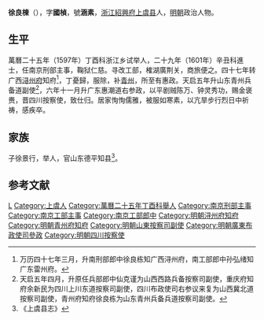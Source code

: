 '''徐良棟'''（{{bd|？||？|catIdx=}}），字'''國楨'''，號'''涵素'''，[[浙江|浙江]][[紹興府|紹興府]][[上虞县|上虞县]]人，[[明朝|明朝]]政治人物。

== 生平 ==
萬曆二十五年（1597年）丁酉科浙江乡试举人，二十九年（1601年）辛丑科進士，任南京刑部主事，鞠狱仁慈。寻改工部，榷湖廣荆关，商旅便之。四十七年转广西[[浔州府|浔州府]]知府<ref>万历四十七年三月，升南刑部郎中徐良栋知广西浔州府，南工部郎中孙弘绪知广东雷州府。</ref>，丁憂歸，服除，补[[青州|青州]]，所至有惠政。天启五年升山东青州兵备道副使<ref>天启五年四月，升原任兵部郎中仙克谨为山西西路兵备按察司副使，重庆府知府余新民为四川上川东道按察司副使，四川布政使司右参议来复为山西冀北道按察司副使，青州府知府徐良栋为山东青州兵备兵道按察司副使。</ref>，六年十一月升广东惠潮道右参政，以平剧贼陈万、钟灵秀功，赐金褒赉，晋四川按察使，致仕归。居家恂恂儒雅，被服如寒素，以亢旱步行烈日中祈祷，感疾卒。

== 家族 ==
子徐景行，举人，官山东德平知县<ref>《上虞县志》</ref>。

==参考文献==
{{reflist}}

{{萬曆二十九年辛丑科殿試金榜}}

{{Authority control}}

{{DEFAULTSORT:}}
[[Category:徐姓|L]]
[[Category:上虞人|Category:上虞人]]
[[Category:萬曆二十五年丁酉科舉人|Category:萬曆二十五年丁酉科舉人]]
[[Category:南京刑部主事|Category:南京刑部主事]]
[[Category:南京工部主事|Category:南京工部主事]]
[[Category:南京工部郎中|Category:南京工部郎中]]
[[Category:明朝浔州府知府|Category:明朝浔州府知府]]
[[Category:明朝青州府知府|Category:明朝青州府知府]]
[[Category:明朝山東按察司副使|Category:明朝山東按察司副使]]
[[Category:明朝廣東布政使司參政|Category:明朝廣東布政使司參政]]
[[Category:明朝四川按察使|Category:明朝四川按察使]]
